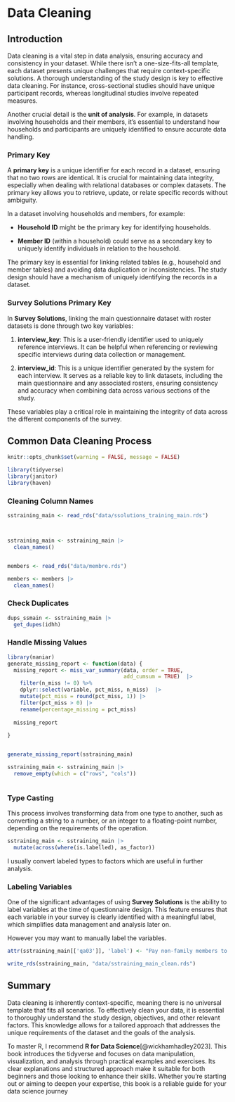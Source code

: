 # Data Cleaning

## Introduction

Data cleaning is a vital step in data analysis, ensuring accuracy and consistency in your dataset. While there isn't a one-size-fits-all template, each dataset presents unique challenges that require context-specific solutions. A thorough understanding of the study design is key to effective data cleaning. For instance, cross-sectional studies should have unique participant records, whereas longitudinal studies involve repeated measures.

Another crucial detail is the **unit of analysis**. For example, in datasets involving households and their members, it's essential to understand how households and participants are uniquely identified to ensure accurate data handling.

### Primary Key

A **primary key** is a unique identifier for each record in a dataset, ensuring that no two rows are identical. It is crucial for maintaining data integrity, especially when dealing with relational databases or complex datasets. The primary key allows you to retrieve, update, or relate specific records without ambiguity.

In a dataset involving households and members, for example:

-   **Household ID** might be the primary key for identifying households.

-   **Member ID** (within a household) could serve as a secondary key to uniquely identify individuals in relation to the household.

The primary key is essential for linking related tables (e.g., household and member tables) and avoiding data duplication or inconsistencies. The study design should have a mechanism of uniquely identifying the records in a dataset.

### Survey Solutions Primary Key

In **Survey Solutions**, linking the main questionnaire dataset with roster datasets is done through two key variables:

1.  **interview_key**: This is a user-friendly identifier used to uniquely reference interviews. It can be helpful when referencing or reviewing specific interviews during data collection or management.

2.  **interview_id**: This is a unique identifier generated by the system for each interview. It serves as a reliable key to link datasets, including the main questionnaire and any associated rosters, ensuring consistency and accuracy when combining data across various sections of the study.

These variables play a critical role in maintaining the integrity of data across the different components of the survey.

## Common Data Cleaning Process

```r
knitr::opts_chunk$set(warning = FALSE, message = FALSE)
```

```r
library(tidyverse)
library(janitor)
library(haven)
```

### Cleaning Column Names

```r
sstraining_main <- read_rds("data/ssolutions_training_main.rds")



sstraining_main <- sstraining_main |> 
  clean_names()


members <- read_rds("data/membre.rds")

members <- members |> 
  clean_names()
```

### Check Duplicates

```r
dups_ssmain <- sstraining_main |> 
  get_dupes(idhh)
```

### Handle Missing Values

```r
library(naniar) 
generate_missing_report <- function(data) {
  missing_report <- miss_var_summary(data, order = TRUE,
                                     add_cumsum = TRUE)  |> 
    filter(n_miss != 0) %>%
    dplyr::select(variable, pct_miss, n_miss)  |> 
    mutate(pct_miss = round(pct_miss, 1)) |> 
    filter(pct_miss > 0) |> 
    rename(percentage_missing = pct_miss)
  
  missing_report
  
}


generate_missing_report(sstraining_main)

sstraining_main <- sstraining_main |> 
  remove_empty(which = c("rows", "cols"))



```

### Type Casting

This process involves transforming data from one type to another, such as converting a string to a number, or an integer to a floating-point number, depending on the requirements of the operation.

```r

sstraining_main <- sstraining_main |> 
  mutate(across(where(is.labelled), as_factor))


```

I usually convert labeled types to factors which are useful in further analysis.

### Labeling Variables

One of the significant advantages of using **Survey Solutions** is the ability to label variables at the time of questionnaire design. This feature ensures that each variable in your survey is clearly identified with a meaningful label, which simplifies data management and analysis later on.

However you may want to manually label the variables.

```r
attr(sstraining_main[['qa03']], 'label') <- "Pay non-family members to work on your fields"

write_rds(sstraining_main, "data/sstraining_main_clean.rds")
```

## Summary

Data cleaning is inherently context-specific, meaning there is no universal template that fits all scenarios. To effectively clean your data, it is essential to thoroughly understand the study design, objectives, and other relevant factors. This knowledge allows for a tailored approach that addresses the unique requirements of the dataset and the goals of the analysis.

To master R, I recommend **R for Data Science**[@wickhamhadley2023]. This book introduces the tidyverse and focuses on data manipulation, visualization, and analysis through practical examples and exercises. Its clear explanations and structured approach make it suitable for both beginners and those looking to enhance their skills. Whether you're starting out or aiming to deepen your expertise, this book is a reliable guide for your data science journey
